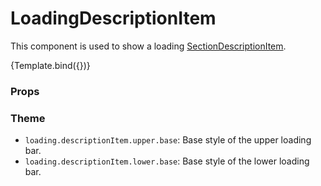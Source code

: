 

<Meta
  title="Components/Loading/LoadingDescriptionItem"
  component={LoadingDescriptionItem}
/>

# LoadingDescriptionItem

This component is used to show a loading [SectionDescriptionItem](/docs/components-section-sectiondescriptionitem--default-story).


<Canvas>
  <Story name="Default">{Template.bind({})}</Story>
</Canvas>

### Props

<ArgsTable story="Default" />

### Theme

- `loading.descriptionItem.upper.base`: Base style of the upper loading bar.
- `loading.descriptionItem.lower.base`: Base style of the lower loading bar.
